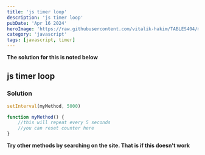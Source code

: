 ```yaml
---
title: 'js timer loop'
description: 'js timer loop'
pubDate: 'Apr 16 2024'
heroImage: 'https://raw.githubusercontent.com/vitalik-hakim/TABLES404/main/error_b/JavaScript.png'
category: 'javascript'
tags: [javascript, timer]
---
```


**The solution for this is noted below**

## js timer loop

### Solution

```javascript
setInterval(myMethod, 5000)

function myMethod() {
	//this will repeat every 5 seconds
	//you can reset counter here
}
```

**Try other methods by searching on the site. That is if this doesn't work**
